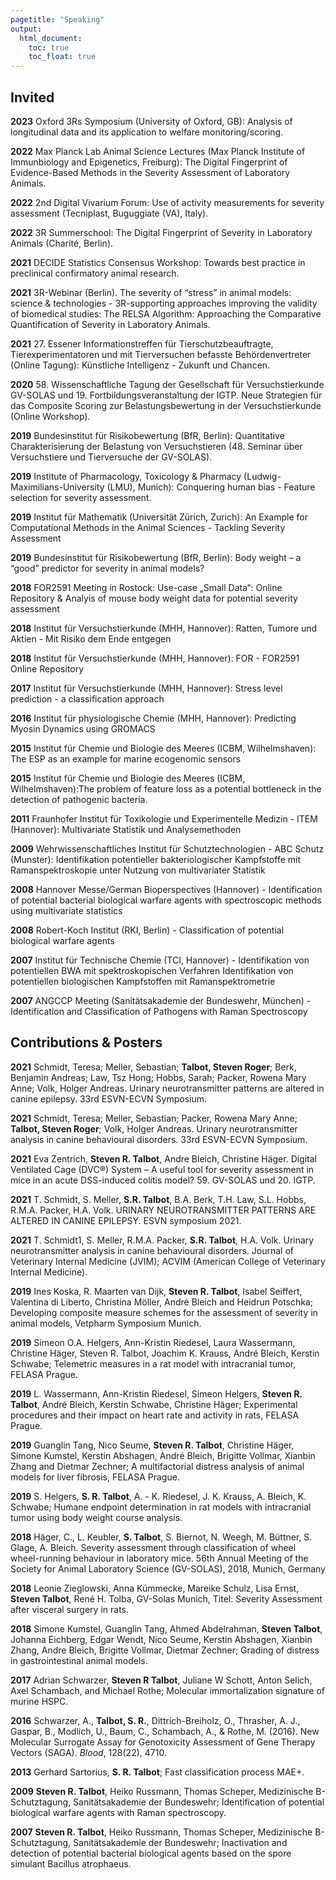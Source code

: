 ```yaml
---
pagetitle: "Speaking"
output:
  html_document: 
    toc: true
    toc_float: true
---
```


## Invited
**2023** Oxford 3Rs Symposium (University of Oxford, GB): Analysis of longitudinal
data and its application to welfare monitoring/scoring.

**2022** Max Planck Lab Animal Science Lectures (Max Planck Institute of
Immunbiology and Epigenetics, Freiburg): The Digital Fingerprint of Evidence-Based 
Methods in the Severity Assessment of Laboratory Animals.

**2022** 2nd Digital Vivarium Forum: Use of activity measurements for severity 
assessment (Tecniplast, Buguggiate (VA), Italy).

**2022** 3R Summerschool: The Digital Fingerprint of Severity in Laboratory Animals (Charité, Berlin).  

**2021** DECIDE Statistics Consensus Workshop: Towards best practice in preclinical confirmatory animal research.

**2021** 3R-Webinar (Berlin). The severity of "stress" in animal models: science & technologies - 3R-supporting approaches improving the validity of biomedical studies: The RELSA Algorithm: Approaching the Comparative Quantification of Severity in Laboratory Animals.

**2021** 27. Essener Informationstreffen für Tierschutzbeauftragte, Tierexperimentatoren und mit Tierversuchen befasste Behördenvertreter (Online Tagung): Künstliche Intelligenz - Zukunft und Chancen.

**2020** 58. Wissenschaftliche Tagung der Gesellschaft für Versuchstierkunde GV-SOLAS und 19. Fortbildungsveranstaltung der IGTP. Neue Strategien für das Composite Scoring zur Belastungsbewertung in der Versuchstierkunde (Online Workshop).

**2019** Bundesinstitut für Risikobewertung (BfR, Berlin): Quantitative Charakterisierung der Belastung von Versuchstieren (48. Seminar über Versuchstiere und Tierversuche der GV-SOLAS).

**2019** Institute of Pharmacology, Toxicology & Pharmacy (Ludwig-Maximilians-University (LMU), Munich): Conquering human bias - Feature selection for severity assessment. 

**2019** Institut für Mathematik (Universität Zürich, Zurich): An Example for Computational Methods in the Animal Sciences - Tackling Severity Assessment

**2019** Bundesinstitut für Risikobewertung (BfR, Berlin): Body weight – a “good” predictor for severity in animal models?

**2018** FOR2591 Meeting in Rostock: Use-case „Small Data“: Online Repository & Analyis of mouse body weight data for potential severity assessment

**2018** Institut für Versuchstierkunde (MHH, Hannover): Ratten, Tumore und Aktien - Mit Risiko dem Ende entgegen

**2018** Institut für Versuchstierkunde (MHH, Hannover): FOR - FOR2591 Online Repository

**2017** Institut für Versuchstierkunde (MHH, Hannover): Stress level prediction - a classification approach 

**2016** Institut für physiologische Chemie (MHH, Hannover): Predicting Myosin Dynamics using GROMACS

**2015** Institut für Chemie und Biologie des Meeres (ICBM, Wilhelmshaven): The ESP as an example for marine ecogenomic sensors

**2015** Institut für Chemie und Biologie des Meeres (ICBM, Wilhelmshaven):The problem of feature loss as a potential bottleneck in the detection of pathogenic bacteria.

**2011** Fraunhofer Institut für Toxikologie und Experimentelle Medizin - ITEM (Hannover): Multivariate Statistik und Analysemethoden

**2009** Wehrwissenschaftliches Institut für Schutztechnologien - ABC Schutz (Munster): Identifikation potentieller bakteriologischer Kampfstoffe mit Ramanspektroskopie unter Nutzung von multivariater Statistik

**2008** Hannover Messe/German Bioperspectives (Hannover) - Identification of potential bacterial biological warfare agents with spectroscopic methods using multivariate statistics 

**2008** Robert-Koch Institut (RKI, Berlin) - Classification of potential biological warfare agents

**2007** Institut für Technische Chemie (TCI, Hannover) - Identifikation von potentiellen BWA mit spektroskopischen Verfahren Identifikation von potentiellen biologischen Kampfstoffen mit Ramanspektrometrie 

**2007** ANGCCP Meeting (Sanitätsakademie der Bundeswehr, München) - Identification and Classification of Pathogens with Raman Spectroscopy


## Contributions & Posters

**2021** Schmidt, Teresa; Meller, Sebastian; **Talbot, Steven Roger**; Berk, Benjamin Andreas; Law, Tsz Hong; Hobbs, Sarah; Packer, Rowena Mary Anne; Volk, Holger Andreas. Urinary neurotransmitter patterns are altered in canine epilepsy. 33rd ESVN-ECVN Symposium.

**2021** Schmidt, Teresa; Meller, Sebastian; Packer, Rowena Mary Anne; **Talbot, Steven Roger**; Volk, Holger Andreas. Urinary neurotransmitter analysis in canine behavioural disorders. 33rd ESVN-ECVN Symposium.

**2021** Eva Zentrich, **Steven R. Talbot**, Andre Bleich, Christine Häger. Digital Ventilated Cage (DVC®) System – A useful tool for severity assessment in mice in an acute DSS-induced colitis model? 59. GV-SOLAS und 20. IGTP.

**2021** T. Schmidt, S. Meller, **S.R. Talbot**, B.A. Berk, T.H. Law, S.L. Hobbs, R.M.A. Packer, H.A. Volk. URINARY NEUROTRANSMITTER PATTERNS ARE ALTERED IN CANINE EPILEPSY. ESVN symposium 2021.

**2021** T. Schmidt1, S. Meller, R.M.A. Packer, **S.R. Talbot**, H.A. Volk. Urinary neurotransmitter analysis in canine behavioural disorders. Journal of Veterinary Internal Medicine (JVIM); ACVIM (American College of Veterinary Internal Medicine).

**2019** Ines Koska, R. Maarten van Dijk, **Steven R. Talbot**, Isabel Seiffert, Valentina di Liberto, Christina Möller, André Bleich and Heidrun Potschka; Developing composite measure schemes for the assessment of severity in animal models, Vetpharm Symposium Munich.

**2019** Simeon O.A. Helgers, Ann-Kristin Riedesel, Laura Wassermann, Christine Häger, Steven R. Talbot, Joachim K. Krauss, André Bleich, Kerstin Schwabe; Telemetric measures in a rat model with intracranial tumor, FELASA Prague.

**2019** L. Wassermann, Ann-Kristin Riedesel, Simeon Helgers, **Steven R. Talbot**, André Bleich, Kerstin Schwabe, Christine Häger; Experimental procedures and their impact on heart rate and activity in rats, FELASA Prague.

**2019** Guanglin Tang, Nico Seume, **Steven R. Talbot**, Christine Häger, Simone Kumstel, Kerstin Abshagen, André Bleich, Brigitte Vollmar, Xianbin Zhang and Dietmar Zechner; A multifactorial distress analysis of animal models for liver fibrosis, FELASA Prague. 

**2019** S. Helgers, **S. R. Talbot**, A. - K. Riedesel, J. K. Krauss, A. Bleich, K. Schwabe; Humane endpoint determination in rat models with intracranial tumor using body weight course analysis.

**2018** Häger, C., L. Keubler, **S. Talbot**, S. Biernot, N. Weegh, M. Büttner, S. Glage, A. Bleich. Severity assessment through classification of wheel wheel-running behaviour in laboratory mice. 56th Annual Meeting of the Society for Animal Laboratory Science (GV-SOLAS), 2018, Munich, Germany

**2018** Leonie Zieglowski, Anna Kümmecke, Mareike Schulz, Lisa Ernst, **Steven Talbot**, René H. Tolba, GV-Solas Munich, Titel: Severity Assessment after visceral surgery in rats. 

**2018** Simone Kumstel, Guanglin Tang, Ahmed Abdelrahman, **Steven Talbot**, Johanna Eichberg, Edgar Wendt, Nico Seume, Kerstin Abshagen, Xianbin Zhang, Andre Bleich, Brigitte Vollmar, Dietmar Zechner; Grading of distress in gastrointestinal animal models.

**2017** Adrian Schwarzer, **Steven R Talbot**, Juliane W Schott, Anton Selich, Axel Schambach, and Michael Rothe; Molecular immortalization signature of murine HSPC.

**2016** Schwarzer, A., **Talbot, S. R.**, Dittrich-Breiholz, O., Thrasher, A. J., Gaspar, B., Modlich, U., Baum, C., Schambach, A., & Rothe, M. (2016). New Molecular Surrogate Assay for Genotoxicity Assessment of Gene Therapy Vectors (SAGA). *Blood*, 128(22), 4710. 

**2013** Gerhard Sartorius, **S. R. Talbot**; Fast classification process MAE+.

**2009** **Steven R. Talbot**, Heiko Russmann, Thomas Scheper, Medizinische B-Schutztagung, Sanitätsakademie der Bundeswehr; Identification of potential biological warfare agents with Raman spectroscopy.

**2007** **Steven R. Talbot**, Heiko Russmann, Thomas Scheper, Medizinische B-Schutztagung, Sanitätsakademie der Bundeswehr; Inactivation and detection of potential bacterial biological agents based on the spore simulant Bacillus atrophaeus.
